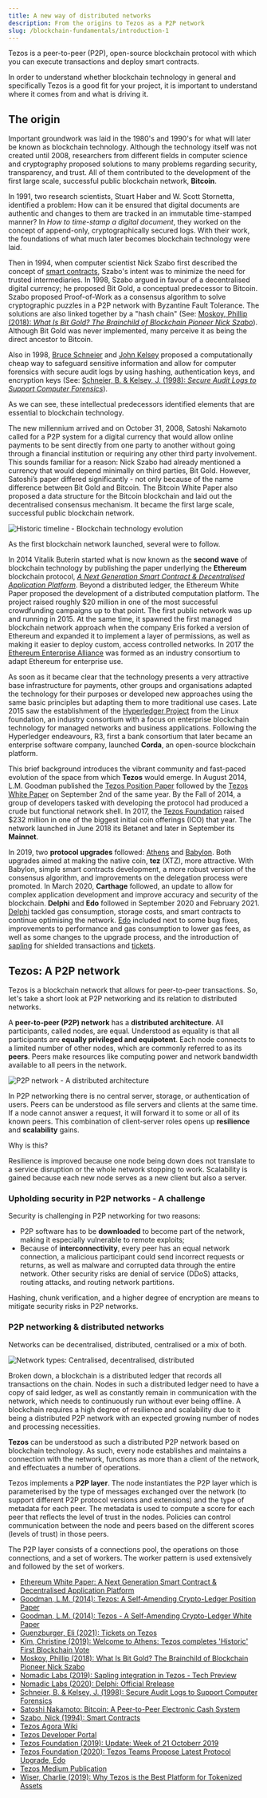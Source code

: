 ```yaml
---
title: A new way of distributed networks
description: From the origins to Tezos as a P2P network
slug: /blockchain-fundamentals/introduction-1
---
```



Tezos is a peer-to-peer (P2P), open-source blockchain protocol with which you can execute transactions and deploy smart contracts.

<HighlightBox type="info">

In order to understand whether blockchain technology in general and specifically Tezos is a good fit for your project, it is important to understand where it comes from and what is driving it.

</HighlightBox>

## The origin

Important groundwork was laid in the 1980's and 1990's for what will later be known as blockchain technology. Although the technology itself was not created until 2008, researchers from different fields in computer science and cryptography proposed solutions to many problems regarding security, transparency, and trust. All of them contributed to the development of the first large scale, successful public blockchain network, **Bitcoin**.

In 1991, two research scientists, Stuart Haber and W. Scott Stornetta, identified a problem: How can it be ensured that digital documents are authentic and changes to them are tracked in an immutable time-stamped manner? In *How to time-stamp a digital document*, they worked on the concept of append-only, cryptographically secured logs. With their work, the foundations of what much later becomes blockchain technology were laid.

Then in 1994, when computer scientist Nick Szabo first described the concept of [smart contracts](http://www.fon.hum.uva.nl/rob/Courses/InformationInSpeech/CDROM/Literature/LOTwinterschool2006/szabo.best.vwh.net/smart.contracts.html), Szabo's intent was to minimize the need for trusted intermediaries. In 1998, Szabo argued in favour of a decentralised digital currency; he proposed Bit Gold, a conceptual predecessor to Bitcoin. Szabo proposed Proof-of-Work as a consensus algorithm to solve cryptographic puzzles in a P2P network with Byzantine Fault Tolerance. The solutions are also linked together by a "hash chain" (See: [Moskoy, Phillip (2018): *What Is Bit Gold? The Brainchild of Blockchain Pioneer Nick Szabo*](https://coincentral.com/what-is-bit-gold-the-brainchild-of-blockchain-pioneer-nick-szabo/)). Although Bit Gold was never implemented, many perceive it as being the direct ancestor to Bitcoin.

Also in 1998, [Bruce Schneier](https://www.schneier.com/crypto-gram/) and [John Kelsey](https://www.nist.gov/people/john-m-kelsey) proposed a computationally cheap way to safeguard sensitive information and allow for computer forensics with secure audit logs by using hashing, authentication keys, and encryption keys (See: [Schneier, B. & Kelsey, J. (1998): *Secure Audit Logs to Support Computer Forensics*](https://www.schneier.com/academic/paperfiles/paper-auditlogs.pdf)).

As we can see, these intellectual predecessors identified elements that are essential to blockchain technology.

The new millennium arrived and on October 31, 2008, Satoshi Nakamoto called for a P2P system for a digital currency that would allow online payments to be sent directly from one party to another without going through a financial institution or requiring any other third party involvement. This sounds familiar for a reason: Nick Szabo had already mentioned a currency that would depend minimally on third parties, Bit Gold. However, Satoshi’s paper differed significantly - not only because of the name difference between Bit Gold and Bitcoin. The Bitcoin White Paper also proposed a data structure for the Bitcoin blockchain and laid out the decentralised consensus mechanism. It became the first large scale, successful public blockchain network.

![Historic timeline - Blockchain technology evolution](images/timeline.png)

As the first blockchain network launched, several were to follow.

In 2014 Vitalik Buterin started what is now known as the **second wave** of blockchain technology by publishing the paper underlying the **Ethereum** blockchain protocol, *[A Next Generation Smart Contract & Decentralised Application Platform](https://ethereum.org/en/whitepaper/)*. Beyond a distributed ledger, the Ethereum White Paper proposed the development of a distributed computation platform. The project raised roughly $20 million in one of the most successful crowdfunding campaigns up to that point. The first public network was up and running in 2015. At the same time, it spawned the first managed blockchain network approach when the company Eris forked a version of Ethereum and expanded it to implement a layer of permissions, as well as making it easier to deploy custom, access controlled networks. In 2017 the [Ethereum Enterprise Alliance](https://entethalliance.org/) was formed as an industry consortium to adapt Ethereum for enterprise use.

As soon as it became clear that the technology presents a very attractive base infrastructure for payments, other groups and organisations adapted the technology for their purposes or developed new approaches using the same basic principles but adapting them to more traditional use cases.
Late 2015 saw the establishment of the [Hyperledger Project](https://www.hyperledger.org/) from the Linux foundation, an industry consortium with a focus on enterprise blockchain technology for managed networks and business applications. Following the Hyperledger endeavours, R3, first a bank consortium that later became an enterprise software company, launched **Corda**, an open-source blockchain platform.

This brief background introduces the vibrant community and fast-paced evolution of the space from which **Tezos** would emerge. In August 2014, L.M. Goodman published the [Tezos Position Paper](https://tezos.com/assets/files/position-paper-00b110d6223dc6b84ac206e92171ed47.pdf) followed by the [Tezos White Paper](https://tezos.com/assets/files/whitepaper-d0cd272790ed3ba5951b30d019db2013.pdf) on September 2nd of the same year. By the Fall of 2014, a group of developers tasked with developing the protocol had produced a crude but functional network shell. In 2017, the [Tezos Foundation](https://tezos.foundation/) raised $232 million in one of the biggest initial coin offerings (ICO) that year. The network launched in June 2018 its Betanet and later in September its **Mainnet**.

In 2019, two **protocol upgrades** followed: [Athens](https://www.coindesk.com/welcome-to-athens-tezos-completes-historic-first-blockchain-vote) and [Babylon](https://tezos.foundation/update-week-of-21-october-2019/). Both upgrades aimed at making the native coin, **tez** (XTZ), more attractive. With Babylon, simple smart contracts development, a more robust version of the consensus algorithm, and improvements on the delegation process were promoted. In March 2020, **Carthage** followed, an update to allow for complex application development and improve accuracy and security of the blockchain. **Delphi** and **Edo** followed in September 2020 and February 2021. [Delphi](https://blog.nomadic-labs.com/delphi-official-release.html) tackled gas consumption, storage costs, and smart contracts to continue optimising the network. [Edo](https://tezos.foundation/edo-proposal/) included next to some bug fixes, improvements to performance and gas consumption to lower gas fees, as well as some changes to the upgrade process, and the introduction of [sapling](https://blog.nomadic-labs.com/sapling-integration-in-tezos-tech-preview.html) for shielded transactions and [tickets](https://medium.com/tqtezos/tickets-on-tezos-part-1-a7cad8cc71cd).

<!-- Think about including stable coin integration and fungible tokens/standardized tokens here -->

## Tezos: A P2P network

Tezos is a blockchain network that allows for peer-to-peer transactions. So, let's take a short look at P2P networking and its relation to distributed networks.

A **peer-to-peer (P2P) network** has a **distributed architecture**. All participants, called nodes, are equal. Understood as equality is that all participants are **equally privileged and equipotent**. Each node connects to a limited number of other nodes, which are commonly referred to as its **peers**. Peers make resources like computing power and network bandwidth available to all peers in the network.

![P2P network - A distributed architecture](images/P2PNetwork.png)

In P2P networking there is no central server, storage, or authentication of users. Peers can be understood as file servers and clients at the same time. If a node cannot answer a request, it will forward it to some or all of its known peers. This combination of client-server roles opens up **resilience** and **scalability** gains.

Why is this?

Resilience is improved because one node being down does not translate to a service disruption or the whole network stopping to work. Scalability is gained because each new node serves as a new client but also a server.

### Upholding security in P2P networks - A challenge

Security is challenging in P2P networking for two reasons:

* P2P software has to be **downloaded** to become part of the network, making it especially vulnerable to remote exploits;
* Because of **interconnectivity**, every peer has an equal network connection, a malicious participant could send incorrect requests or returns, as well as malware and corrupted data through the entire network. Other security risks are denial of service (DDoS) attacks, routing attacks, and routing network partitions. 

Hashing, chunk verification, and a higher degree of encryption are means to mitigate security risks in P2P networks. 

### P2P networking & distributed networks

Networks can be decentralised, distributed, centralised or a mix of both.

![Network types: Centralised, decentralised, distributed](images/PaulBaran.png)

Broken down, a blockchain is a distributed ledger that records all transactions on the chain. Nodes in such a distributed ledger need to have a copy of said ledger, as well as constantly remain in communication with the network, which needs to continuously run without ever being offline. A blockchain requires a high degree of resilience and scalability due to it being a distributed P2P network with an expected growing number of nodes and processing necessities.

**Tezos** can be understood as such a distributed P2P network based on blockchain technology. As such, every node establishes and maintains a connection with the network, functions as more than a client of the network, and effectuates a number of operations.

Tezos implements a **P2P layer**. The node instantiates the P2P layer which is parameterised by the type of messages exchanged over the network (to support different P2P protocol versions and extensions) and the type of metadata for each peer. The metadata is used to compute a score for each peer that reflects the level of trust in the nodes. Policies can control communication between the node and peers based on the different scores (levels of trust) in those peers.

The P2P layer consists of a connections pool, the operations on those connections, and a set of workers. The worker pattern is used extensively and followed by the set of workers.

<HighlightBox type="reading">

- [Ethereum White Paper: A Next Generation Smart Contract & Decentralised Application Platform](https://ethereum.org/en/whitepaper/)
- [Goodman, L.M. (2014): Tezos: A Self-Amending Crypto-Ledger
Position Paper](https://tezos.com/static/position_paper-841a0a56b573afb28da16f6650152fb4.pdf)
- [Goodman, L.M. (2014): Tezos - A Self-Amending Crypto-Ledger
White Paper](https://tezos.com/static/white_paper-2dc8c02267a8fb86bd67a108199441bf.pdf)
- [Guenzburger, Eli (2021): Tickets on Tezos](https://medium.com/tqtezos/tickets-on-tezos-part-1-a7cad8cc71cd)
- [Kim, Christine (2019): Welcome to Athens: Tezos completes 'Historic' First Blockchain Vote](https://www.coindesk.com/welcome-to-athens-tezos-completes-historic-first-blockchain-vote)
- [Moskoy, Phillip (2018): What Is Bit Gold? The Brainchild of Blockchain Pioneer Nick Szabo](https://coincentral.com/what-is-bit-gold-the-brainchild-of-blockchain-pioneer-nick-szabo/)
- [Nomadic Labs (2019): Sapling integration in Tezos - Tech Preview](https://blog.nomadic-labs.com/sapling-integration-in-tezos-tech-preview.html)
- [Nomadic Labs (2020): Delphi: Official Rrelease](https://blog.nomadic-labs.com/delphi-official-release.html)
- [Schneier, B. & Kelsey, J. (1998): Secure Audit Logs to Support Computer Forensics](https://www.schneier.com/academic/paperfiles/paper-auditlogs.pdf) 
- [Satoshi Nakamoto: Bitcoin: A Peer-to-Peer Electronic Cash System](https://bitcoin.org/bitcoin.pdf)
- [Szabo, Nick (1994): Smart Contracts](https://www.fon.hum.uva.nl/rob/Courses/InformationInSpeech/CDROM/Literature/LOTwinterschool2006/szabo.best.vwh.net/smart.contracts.html)
- [Tezos Agora Wiki](https://wiki.tezosagora.org/)
- [Tezos Developer Portal](https://developers.tezos.com/)
- [Tezos Foundation (2019): Update: Week of 21 Octoberr 2019](https://tezos.foundation/update-week-of-21-october-2019/)
- [Tezos Foundation (2020): Tezos Teams Propose Latest Protocol Upgrade, Edo](https://tezos.foundation/edo-proposal/)
- [Tezos Medium Publication](https://medium.com/tezos)
- [Wiser, Charlie (2019): Why Tezos is the Best Platform for Tokenized Assets](https://medium.com/tqtezos/why-tezos-is-the-best-platform-for-tokenized-assets-89a960cfa828)

</HighlightBox>
